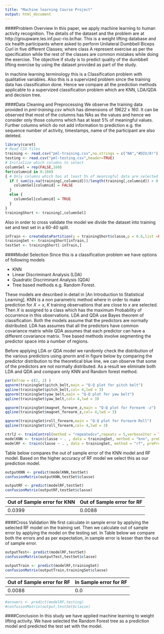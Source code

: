 ```yaml
---
title: "Machine learning Course Project"
output: html_document
---
```


####Problem Overview
In this paper, we apply machine learning to human activity recognition. The details of the dataset and the problem are at http://groupware.les.inf.puc-rio.br/har.  This is a weight lifting database and six health participants where asked to perform  Unilateral Dumbbell Biceps Curl in five different Classes; where class A represent exercise as per the specification while the rest of the classes are common mistakes while doing the exercise. The objective if study is to predict quality of the dumbbell lifting exercise by using the dataset provided as part of the study.

In machine learning terminology this is a Classification problem with qualitative variables. Also this is a supervized problem since the training data has classification done. Hence we compare all the prediction methods applicable to a supervized classification problem which are KNN, LDA/QDA and decision tree.

####Data Cleaning and Preprocessing
We observe the training data provided in *pml-training.csv* which has dimensions of *19622* x *160*. It can be observed that most of the columns has NAs as the values and hence we consider only those columns which has at least 5% of meaningful values. Further columns which do not add information to prediction e.g. the sequence number of activity, timestamps, name of the participant are also deleted.
```r
library(caret)
# Read CSV files
training <- read.csv("pml-training.csv",na.strings = c("NA","#DIV/0!"),header=TRUE)
testing <- read.csv("pml-testing.csv",header=TRUE)
# Initialize which columns to select
columnSel = rep(FALSE,160)
for(columnid in 8:160)
{ # Only columns which has at least 5% of meaningful data are selected
  if ( sum(is.na(training[,columnid]))/length(training[,columnid]) > 0.95) {
    columnSel[columnid] = FALSE
  }
  else {
    columnSel[columnid] = TRUE
  }
}
trainingShort <- training[,columnSel]
```
Also in order to cross validate the model we divide the dataset into training set and test set in a 60-40 split.
```r
inTrain <- createDataPartition(y = trainingShort$classe,p = 0.6,list =FALSE)
trainingSet <- trainingShort[inTrain,]
testSet <- trainingShort[-inTrain,]
```
####Model Selection 
Since this is a classification problem we have options of following models

- KNN
- Linear Discriminant Analysis (LDA)
- Quadratic Discriminant Analysis (QDA)
- Tree based methods e.g. Random Forest.

These models are described in detail in [An Introduction to Statistical Learning]. KNN is a non parametric method where in order to make prediction for $X=x$, $K$ training observations that are close to $x$ are selected. Then $X$ is assigned to a class which has the maximum Probability of occurrence in this observations. LDA and QDA use Bayes theorem of classification. Both the models assume that the predictors are normally distributed. LDA has assumes that all the predictors have common covariance matrix while QDA assumes that each predictor can have a different covariance matrix. Tree based methods involve segmenting the predictor space into a number of regions.

Before applying LDA or QDA model we randomly check the distribution of the various predictors using $qnorm$ and in figure below by comparing the predictor distribution to the theoretical blue line, we can observe that some of the predictors are not normally distributed. As a result we eliminate both LDA and QDA and compare only KNN and Random forest method.

```r
par(mfrow = c(2, 2) )
qqnorm(trainingSet$pitch_belt,main = "Q-Q plot for pitch belt")
qqline(trainingSet$pitch_belt,col= 4,lwd = 3)
qqnorm(trainingSet$yaw_belt,main = "Q-Q plot for yaw belt")
qqline(trainingSet$yaw_belt,col= 4,lwd = 3)

qqnorm(trainingSet$magnet_forearm_z,main = "Q-Q plot for Forearm -z")
qqline(trainingSet$magnet_forearm_z,col= 4,lwd = 3)

qqnorm(trainingSet$roll_forearm,main = "Q-Q plot for Forearm Roll")
qqline(trainingSet$roll_forearm,col= 4,lwd = 3)
```

```r
ctrl2 <- trainControl(method = "repeatedcv",repeats = 5,verboseIter = TRUE)
modelKNN <- train(classe ~ . , data = trainingSet, method = "knn", preProcess = c("center", "scale"),trControl = ctrl2)
modelRF <- train(classe ~ . , data = trainingSet, method = "rf", preProcess = c("center", "scale"),trControl = ctrl2)
```
Table below compares the out of sample error of the KNN model and RF model. Based on the higher accuracy of RF model we select this as our prediction model. 
```r
outputKNN <- predict(modelKNN,testSet)
confusionMatrix(outputKNN,testSet$classe)

outputRF <- predict(modelRF,testSet)
confusionMatrix(outputRF,testSet$classe)
```
Out of Sample error for KNN | Out of Sample error for RF
------------- | -------------
0.0399 | 0.0088

####Cross Validation
We first calculate in sample error by applying the selected RF model on the training set. Then we calculate out of sample error by applying the model on the testing set. In Table below we compare both the errors and as per expectation, in sample error is lesser than the out of sample error.
```r
outputTest<- predict(modelRF,testSet)
confusionMatrix(outputTest,testSet$classe)

outputTrain <- predict(modelRF,trainingSet)
confusionMatrix(outputTrain,trainingSet$classe)
```
Out of Sample error for RF | In Sample error for RF
------------- | -------------
0.0088 | 0.0

```r
#answers <- predict(modelRF,testing)
#confusionMatrix(output,testSet$classe)
```
####Conclusion
In this study we have applied machine learning to weight lifting activity. We have selected the Random Forest tree as a prediction model and predicted the test set with the model. 

